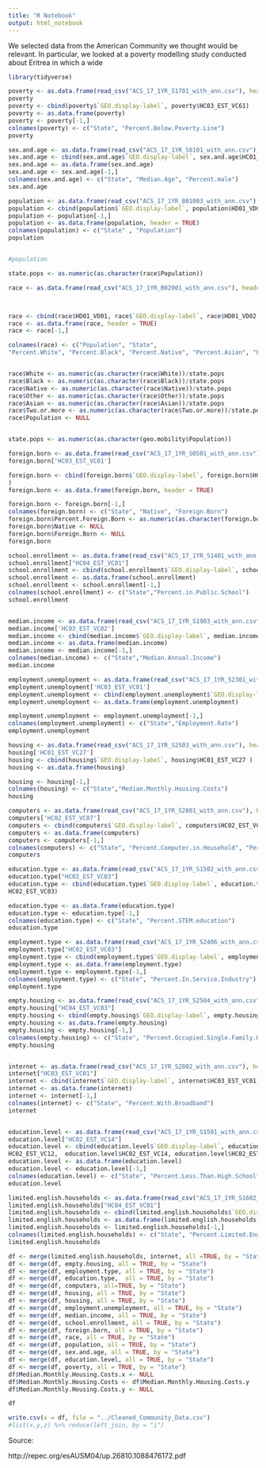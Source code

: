 ```yaml
---
title: "R Notebook"
output: html_notebook
---
```


We selected data from the American Community we thought would be relevant. In particular, we looked at a poverty modelling study conducted about Eritrea in which a wide 

```r
library(tidyverse)
```

```r
poverty <- as.data.frame(read_csv("ACS_17_1YR_S1701_with_ann.csv"), header = TRUE)
poverty
poverty <- cbind(poverty$`GEO.display-label`, poverty$HC03_EST_VC61)
poverty <- as.data.frame(poverty)
poverty <- poverty[-1,]
colnames(poverty) <- c("State", "Percent.Below.Poverty.Line")
poverty


```


```r
sex.and.age <- as.data.frame(read_csv("ACS_17_1YR_S0101_with_ann.csv"), header = TRUE)
sex.and.age <- cbind(sex.and.age$`GEO.display-label`, sex.and.age$HC01_EST_VC37, as.numeric(as.character(sex.and.age$HC01_EST_VC38))/2)
sex.and.age <- as.data.frame(sex.and.age)
sex.and.age <- sex.and.age[-1,]
colnames(sex.and.age) <- c("State", "Median.Age", "Percent.male")
sex.and.age


```

```r
population <- as.data.frame(read_csv("ACS_17_1YR_B01003_with_ann.csv"), header = TRUE)
population <- cbind(population$`GEO.display-label`, population$HD01_VD01)
population <- population[-1,]
population <- as.data.frame(population, header = TRUE)
colnames(population) <- c("State" , "Population")
population


#population
```
```r
state.pops <- as.numeric(as.character(race$Population))

```
```r
race <- as.data.frame(read_csv("ACS_17_1YR_B02001_with_ann.csv"), header = TRUE)



race <- cbind(race$HD01_VD01, race$`GEO.display-label`, race$HD01_VD02, race$HD01_VD03, race$HD01_VD04, race$HD01_VD05, race$HD01_VD07, race$HD01_VD10)
race <- as.data.frame(race, header = TRUE)
race <- race[-1,]

colnames(race) <- c("Population", "State", 
"Percent.White", "Percent.Black", "Percent.Native", "Percent.Asian", "Percent.Other", "Percent.Two.or.more.races" )


race$White <- as.numeric(as.character(race$White))/state.pops
race$Black <- as.numeric(as.character(race$Black))/state.pops
race$Native <- as.numeric(as.character(race$Native))/state.pops
race$Other <- as.numeric(as.character(race$Other))/state.pops
race$Asian <- as.numeric(as.character(race$Asian))/state.pops
race$Two.or.more <- as.numeric(as.character(race$Two.or.more))/state.pops
race$Population <- NULL



```
```r
state.pops <- as.numeric(as.character(geo.mobility$Population))
```



```r
foreign.born <- as.data.frame(read_csv("ACS_17_1YR_S0501_with_ann.csv"), header = TRUE)
foreign.born['HC03_EST_VC01']

foreign.born <- cbind(foreign.born$`GEO.display-label`, foreign.born$HC02_EST_VC01, foreign.born$HC03_EST_VC01
)
foreign.born <- as.data.frame(foreign.born, header = TRUE)

foreign.born <- foreign.born[-1,]
colnames(foreign.born) <- c("State", "Native", "Foreign.Born")
foreign.born$Percent.Foreign.Born <- as.numeric(as.character(foreign.born$Foreign.Born))/as.numeric(as.character(foreign.born$Native))
foreign.born$Native <- NULL
foreign.born$Foreign.Born <- NULL
foreign.born


```

```r
school.enrollment <- as.data.frame(read_csv("ACS_17_1YR_S1401_with_ann.csv"), header = TRUE)
school.enrollment["HC04_EST_VC01"]
school.enrollment <- cbind(school.enrollment$`GEO.display-label`, school.enrollment$HC04_EST_VC01)
school.enrollment <- as.data.frame(school.enrollment)
school.enrollment <- school.enrollment[-1,]
colnames(school.enrollment) <- c("State","Percent.in.Public.School")
school.enrollment



```

```r
median.income <- as.data.frame(read_csv("ACS_17_1YR_S1903_with_ann.csv"), header = TRUE)
median.income['HC03_EST_VC02']
median.income <- cbind(median.income$`GEO.display-label`, median.income$HC03_EST_VC02)
median.income <- as.data.frame(median.income)
median.income <- median.income[-1,]
colnames(median.income) <- c("State","Median.Annual.Income")
median.income

```





```r
employment.unemployment <- as.data.frame(read_csv("ACS_17_1YR_S2301_with_ann.csv"), header = TRUE)
employment.unemployment['HC03_EST_VC01']
employment.unemployment <- cbind(employment.unemployment$`GEO.display-label`, employment.unemployment$HC03_EST_VC01)
employment.unemployment <- as.data.frame(employment.unemployment)

employment.unemployment <- employment.unemployment[-1,]
colnames(employment.unemployment) <- c("State","Employment.Rate")
employment.unemployment

```


```r
housing <- as.data.frame(read_csv("ACS_17_1YR_S2503_with_ann.csv"), header = TRUE)
housing['HC01_EST_VC27']
housing <- cbind(housing$`GEO.display-label`, housing$HC01_EST_VC27 )
housing <- as.data.frame(housing)

housing <- housing[-1,]
colnames(housing) <- c("State","Median.Monthly.Housing.Costs")
housing

```


```r
computers <- as.data.frame(read_csv("ACS_17_1YR_S2801_with_ann.csv"), header = TRUE)
computers['HC02_EST_VC07']
computers <- cbind(computers$`GEO.display-label`, computers$HC02_EST_VC04, computers$HC02_EST_VC07, computers$HC02_EST_VC16)
computers <- as.data.frame(computers)
computers <- computers[-1,]
colnames(computers) <- c("State", "Percent.Computer.in.Household", "Percent.Smartphone.In.Household" , "Percent.Internet.Subscriptions")
computers


```



```r
education.type <- as.data.frame(read_csv("ACS_17_1YR_S1502_with_ann.csv"), header = TRUE)
education.type["HC02_EST_VC03"]
education.type <- cbind(education.type$`GEO.display-label`, education.type$	
HC02_EST_VC03)

education.type <- as.data.frame(education.type)
education.type <- education.type[-1,]
colnames(education.type) <- c("State", "Percent.STEM.education")
education.type

```

```r
employment.type <- as.data.frame(read_csv("ACS_17_1YR_S2406_with_ann.csv"), header = TRUE)
employment.type["HC02_EST_VC03"]
employment.type <- cbind(employment.type$`GEO.display-label`, employment.type$HC02_EST_VC03)
employment.type <- as.data.frame(employment.type)
employment.type <- employment.type[-1,]
colnames(employment.type) <- c("State", "Percent.In.Service.Industry")
employment.type

```

```r
empty.housing <- as.data.frame(read_csv("ACS_17_1YR_S2504_with_ann.csv"), header = TRUE)
empty.housing["HC04_EST_VC03"]
empty.housing <- cbind(empty.housing$`GEO.display-label`, empty.housing$HC04_EST_VC03)
empty.housing <- as.data.frame(empty.housing)
empty.housing <- empty.housing[-1,]
colnames(empty.housing) <- c("State", "Percent.Occupied.Single.Family.Homes")
empty.housing



```

```r
internet <- as.data.frame(read_csv("ACS_17_1YR_S2802_with_ann.csv"), header = TRUE)
internet["HC03_EST_VC01"]
internet <- cbind(internet$`GEO.display-label`, internet$HC03_EST_VC01)
internet <- as.data.frame(internet)
internet <- internet[-1,]
colnames(internet) <- c("State", "Percent.With.Broadband")
internet



```


```r
education.level <- as.data.frame(read_csv("ACS_17_1YR_S1501_with_ann.csv"), header = TRUE)
education.level["HC02_EST_VC14"]
education.level <- cbind(education.level$`GEO.display-label`, education.level$HC02_EST_VC10,  education.level$HC02_EST_VC11, education.level$	
HC02_EST_VC12,  education.level$HC02_EST_VC14, education.level$HC02_EST_VC15)
education.level <- as.data.frame(education.level)
education.level <- education.level[-1,]
colnames(education.level) <- c("State", "Percent.Less.Than.High.School", "Percent.High.School", "Percent.Some.College", "Percent.Bachelors", "Population.Graduate")
education.level

```

```r
limited.english.households <- as.data.frame(read_csv("ACS_17_1YR_S1602_with_ann.csv"), header = TRUE)
limited.english.households["HC04_EST_VC01"]
limited.english.households <- cbind(limited.english.households$`GEO.display-label`, limited.english.households$HC04_EST_VC01)
limited.english.households <- as.data.frame(limited.english.households)
limited.english.households <- limited.english.households[-1,]
colnames(limited.english.households) <- c("State", "Percent.Limited.English.Households")
limited.english.households

```
```r
df <- merge(limited.english.households, internet, all =TRUE, by = "State")
df <- merge(df, empty.housing, all = TRUE, by = "State")
df <- merge(df, employment.type, all = TRUE, by = "State")
df <- merge(df, education.type,  all = TRUE, by = "State")
df <- merge(df, computers, all=TRUE, by = "State")
df <- merge(df, housing, all = TRUE, by = "State")
df <- merge(df, housing, all = TRUE, by = "State")
df <- merge(df, employment.unemployment, all = TRUE, by = "State")
df <- merge(df, median.income, all = TRUE, by = "State")
df <- merge(df, school.enrollment, all = TRUE, by = "State")
df <- merge(df, foreign.born, all = TRUE, by = "State")
df <- merge(df, race, all = TRUE, by = "State")
df <- merge(df, population, all = TRUE, by = "State")
df <- merge(df, sex.and.age, all = TRUE, by = "State")
df <- merge(df, education.level, all = TRUE, by = "State")
df <- merge(df, poverty, all = TRUE, by = "State")
df$Median.Monthly.Housing.Costs.x <- NULL
df$Median.Monthly.Housing.Costs <- df$Median.Monthly.Housing.Costs.y
df$Median.Monthly.Housing.Costs.y <- NULL
```

```r
df
```

```r
write.csv(x = df, file = "../Cleaned_Community_Data.csv")
#list(x,y,z) %>% reduce(left_join, by = "i")
```


Source: 

http://repec.org/esAUSM04/up.26810.1088476172.pdf